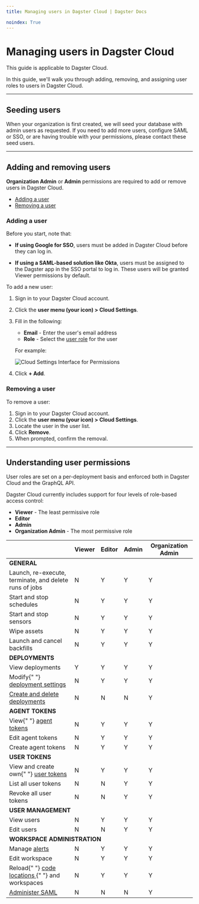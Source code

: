 ```yaml
---
title: Managing users in Dagster Cloud | Dagster Docs

noindex: True
---
```


# Managing users in Dagster Cloud

<Note>This guide is applicable to Dagster Cloud.</Note>

In this guide, we'll walk you through adding, removing, and assigning user roles to users in Dagster Cloud.

---

## Seeding users

When your organization is first created, we will seed your database with admin users as requested. If you need to add more users, configure SAML or SSO, or are having trouble with your permissions, please contact these seed users.

---

## Adding and removing users

<Note>
  <strong>Organization Admin</strong> or <strong>Admin</strong> permissions are
  required to add or remove users in Dagster Cloud.
</Note>

- [Adding a user](#adding-a-user)
- [Removing a user](#removing-a-user)

### Adding a user

Before you start, note that:

- **If using Google for SSO**, users must be added in Dagster Cloud before they can log in.

- **If using a SAML-based solution like Okta**, users must be assigned to the Dagster app in the SSO portal to log in. These users will be granted Viewer permissions by default.

To add a new user:

1. Sign in to your Dagster Cloud account.

2. Click the **user menu (your icon) > Cloud Settings**.

3. Fill in the following:

   - **Email** - Enter the user's email address
   - **Role** - Select the [user role](#understanding-user-permissions) for the user

   For example:

   <Image
   alt="Cloud Settings Interface for Permissions"
   src="/images/dagster-cloud/user-token-management/cloud_settings_permissions.png"
   width={842}
   height={346}
   />

4. Click **+ Add**.

### Removing a user

To remove a user:

1. Sign in to your Dagster Cloud account.
2. Click the **user menu (your icon) > Cloud Settings**.
3. Locate the user in the user list.
4. Click **Remove**.
5. When prompted, confirm the removal.

---

## Understanding user permissions

User roles are set on a per-deployment basis and enforced both in Dagster Cloud and the GraphQL API.

Dagster Cloud currently includes support for four levels of role-based access control:

- **Viewer** - The least permissive role
- **Editor**
- **Admin**
- **Organization Admin** - The most permissive role

<table>
  <thead>
    <tr>
      <th>&nbsp;</th>
      <th>Viewer</th>
      <th>Editor</th>
      <th>Admin</th>
      <th>Organization Admin</th>
    </tr>
  </thead>
  <tbody>
    <tr>
      <td colspan="5">
        <strong>GENERAL</strong>
      </td>
    </tr>
    <tr>
      <td>Launch, re-execute, terminate, and delete runs of jobs</td>
      <td className="bg-red-50">N</td>
      <td className="bg-green-50">Y</td>
      <td className="bg-green-50">Y</td>
      <td className="bg-green-50">Y</td>
    </tr>
    <tr>
      <td>Start and stop schedules</td>
      <td className="bg-red-50">N</td>
      <td className="bg-green-50">Y</td>
      <td className="bg-green-50">Y</td>
      <td className="bg-green-50">Y</td>
    </tr>
    <tr>
      <td>Start and stop sensors</td>
      <td className="bg-red-50">N</td>
      <td className="bg-green-50">Y</td>
      <td className="bg-green-50">Y</td>
      <td className="bg-green-50">Y</td>
    </tr>
    <tr>
      <td>Wipe assets</td>
      <td className="bg-red-50">N</td>
      <td className="bg-green-50">Y</td>
      <td className="bg-green-50">Y</td>
      <td className="bg-green-50">Y</td>
    </tr>
    <tr>
      <td>Launch and cancel backfills</td>
      <td className="bg-red-50">N</td>
      <td className="bg-green-50">Y</td>
      <td className="bg-green-50">Y</td>
      <td className="bg-green-50">Y</td>
    </tr>
    <tr>
      <td colspan="5">
        <strong>DEPLOYMENTS</strong>
      </td>
    </tr>
    <tr>
      <td>View deployments</td>
      <td className="bg-green-50">Y</td>
      <td className="bg-green-50">Y</td>
      <td className="bg-green-50">Y</td>
      <td className="bg-green-50">Y</td>
    </tr>
    <tr>
      <td>
        Modify{" "}
        <a href="/guides/managing-deployments#deployment-settings">
          deployment settings
        </a>
      </td>
      <td className="bg-red-50">N</td>
      <td className="bg-green-50">Y</td>
      <td className="bg-green-50">Y</td>
      <td className="bg-green-50">Y</td>
    </tr>
    <tr>
      <td>
        <a href="/tutorial/managing-deployments#managing-deployments">
          Create and delete deployments
        </a>
      </td>
      <td className="bg-red-50">N</td>
      <td className="bg-red-50">N</td>
      <td className="bg-red-50">N</td>
      <td className="bg-green-50">Y</td>
    </tr>
    <tr>
      <td colspan="5">
        <strong>AGENT TOKENS</strong>
      </td>
    </tr>
    <tr>
      <td>
        View{" "}
        <a href="/dagster-cloud/account/managing-user-agent-tokens#managing-agent-tokens">
          agent tokens
        </a>
      </td>
      <td className="bg-red-50">N</td>
      <td className="bg-green-50">Y</td>
      <td className="bg-green-50">Y</td>
      <td className="bg-green-50">Y</td>
    </tr>
    <tr>
      <td>Edit agent tokens</td>
      <td className="bg-red-50">N</td>
      <td className="bg-green-50">Y</td>
      <td className="bg-green-50">Y</td>
      <td className="bg-green-50">Y</td>
    </tr>
    <tr>
      <td>Create agent tokens</td>
      <td className="bg-red-50">N</td>
      <td className="bg-green-50">Y</td>
      <td className="bg-green-50">Y</td>
      <td className="bg-green-50">Y</td>
    </tr>
    <tr>
      <td colspan="5">
        <strong>USER TOKENS</strong>
      </td>
    </tr>
    <tr>
      <td>
        View and create own{" "}
        <a href="/dagster-cloud/account/managing-user-agent-tokens#managing-user-tokens">
          user tokens
        </a>
      </td>
      <td className="bg-red-50">N</td>
      <td className="bg-green-50">Y</td>
      <td className="bg-green-50">Y</td>
      <td className="bg-green-50">Y</td>
    </tr>
    <tr>
      <td>List all user tokens</td>
      <td className="bg-red-50">N</td>
      <td className="bg-red-50">N</td>
      <td className="bg-green-50">Y</td>
      <td className="bg-green-50">Y</td>
    </tr>
    <tr>
      <td>Revoke all user tokens</td>
      <td className="bg-red-50">N</td>
      <td className="bg-red-50">N</td>
      <td className="bg-green-50">Y</td>
      <td className="bg-green-50">Y</td>
    </tr>
    <tr>
      <td colspan="5">
        <strong>USER MANAGEMENT</strong>
      </td>
    </tr>
    <tr>
      <td>View users</td>
      <td className="bg-red-50">N</td>
      <td className="bg-green-50">Y</td>
      <td className="bg-green-50">Y</td>
      <td className="bg-green-50">Y</td>
    </tr>
    <tr>
      <td>Edit users</td>
      <td className="bg-red-50">N</td>
      <td className="bg-red-50">N</td>
      <td className="bg-green-50">Y</td>
      <td className="bg-green-50">Y</td>
    </tr>
    <tr>
      <td colspan="5">
        <strong>WORKSPACE ADMINISTRATION</strong>
      </td>
    </tr>
    <tr>
      <td>
        Manage <a href="/dagster-cloud/account/setting-up-alerts">alerts</a>
      </td>
      <td className="bg-red-50">N</td>
      <td className="bg-green-50">Y</td>
      <td className="bg-green-50">Y</td>
      <td className="bg-green-50">Y</td>
    </tr>
    <tr>
      <td>Edit workspace</td>
      <td className="bg-red-50">N</td>
      <td className="bg-green-50">Y</td>
      <td className="bg-green-50">Y</td>
      <td className="bg-green-50">Y</td>
    </tr>
    <tr>
      <td>
        Reload{" "}
        <a href="/dagster-cloud/developing-testing/code-locations">
          code locations
        </a>{" "}
        and workspaces
      </td>
      <td className="bg-red-50">N</td>
      <td className="bg-green-50">Y</td>
      <td className="bg-green-50">Y</td>
      <td className="bg-green-50">Y</td>
    </tr>
    <tr>
      <td>
        <a href="/dagster-cloud/account/authentication">Administer SAML</a>
      </td>
      <td className="bg-red-50">N</td>
      <td className="bg-red-50">N</td>
      <td className="bg-red-50">N</td>
      <td className="bg-green-50">Y</td>
    </tr>
  </tbody>
</table>
